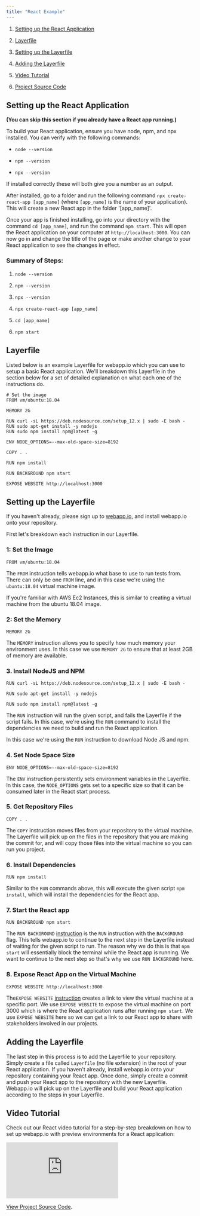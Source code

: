 ```yaml
---
title: "React Example"
---
```


1. [Setting up the React Application](./react#setting-up-the-react-application)

2. [Layerfile](./react#layerfile)

3. [Setting up the Layerfile](./react#setting-up-the-layerfile)

4. [Adding the Layerfile](./react#adding-the-layerfile)

5. [Video Tutorial](./react#video-tutorial)

6. [Project Source Code](https://github.com/joshuadsouza/webappio-docs-examples/tree/master/webappio-react)

## Setting up the React Application

**(You can skip this section if you already have a React app running.)**

To build your React application, ensure you have node, npm, and npx installed.
You can verify with the following commands:

- `node --version`

- `npm --version`

- `npx --version`

If installed correctly these will both give you a number as an output.

After installed, go to a folder and run the following command
`npx create-react-app [app_name]` (where `[app_name]` is the name of your
application). This will create a new React app in the folder '[app_name]'.

Once your app is finished installing, go into your directory with the command
`cd [app_name]`, and run the command `npm start`. This will open the React
application on your computer at `http://localhost:3000`. You can now go in and
change the title of the page or make another change to your React application to
see the changes in effect.

### Summary of Steps:

1.  `node --version`

2.  `npm --version`

3.  `npx --version`

4.  `npx create-react-app [app_name]`

5.  `cd [app_name]`

6.  `npm start`

## Layerfile

Listed below is an example Layerfile for webapp.io which you can use to setup a
basic React application. We'll breakdown this Layerfile in the section below for
a set of detailed explanation on what each one of the instructions do.

```docker Layerfile
# Set the image
FROM vm/ubuntu:18.04

MEMORY 2G

RUN curl -sL https://deb.nodesource.com/setup_12.x | sudo -E bash -
RUN sudo apt-get install -y nodejs
RUN sudo npm install npm@latest -g

ENV NODE_OPTIONS=--max-old-space-size=8192

COPY . .

RUN npm install

RUN BACKGROUND npm start

EXPOSE WEBSITE http://localhost:3000
```

## Setting up the Layerfile

If you haven't already, please sign up to [webapp.io](/sign-up), and install
webapp.io onto your repository.

First let's breakdown each instruction in our Layerfile.

### 1: Set the Image

`FROM vm/ubuntu:18.04`

The `FROM` instruction tells webapp.io what base to use to run tests from. There
can only be one `FROM` line, and in this case we're using the `ubuntu:18.04`
virtual machine image.

If you're familiar with AWS Ec2 Instances, this is similar to creating a virtual
machine from the ubuntu 18.04 image.

### 2: Set the Memory

`MEMORY 2G`

The `MEMORY` instruction allows you to specify how much memory your environment
uses. In this case we use `MEMORY 2G` to ensure that at least 2GB of memory are
available.

### 3. Install NodeJS and NPM

`RUN curl -sL https://deb.nodesource.com/setup_12.x | sudo -E bash -`

`RUN sudo apt-get install -y nodejs`

`RUN sudo npm install npm@latest -g`

The `RUN` instruction will run the given script, and fails the Layerfile if the
script fails. In this case, we're using the `RUN` command to install the
dependencies we need to build and run the React application.

In this case we're using the `RUN` instruction to download Node JS and npm.

### 4. Set Node Space Size

`ENV NODE_OPTIONS=--max-old-space-size=8192`

The `ENV` instruction persistently sets environment variables in the Layerfile.
In this case, the `NODE_OPTIONS` gets set to a specific size so that it can be
consumed later in the React start process.

### 5. Get Repository Files

`COPY . .`

The `COPY` instruction moves files from your repository to the virtual machine.
The Layerfile will pick up on the files in the repository that you are making
the commit for, and will copy those files into the virtual machine so you can
run you project.

### 6. Install Dependencies

`RUN npm install`

Similar to the `RUN` commands above, this will execute the given script
`npm install`, which will install the dependencies for the React app.

### 7. Start the React app

`RUN BACKGROUND npm start`

The `RUN BACKGROUND` [instruction](../layerfile-reference/run) is the `RUN`
instruction with the `BACKGROUND` flag. This tells webapp.io to continue to the
next step in the Layerfile instead of waiting for the given script to run. The
reason why we do this is that `npm start` will essentially block the terminal
while the React app is running. We want to continue to the next step so that's
why we use `RUN BACKGROUND` here.

### 8. Expose React App on the Virtual Machine

`EXPOSE WEBSITE http://localhost:3000`

The`EXPOSE WEBSITE` [instruction](../layerfile-reference/expose-website) creates
a link to view the virtual machine at a specific port. We use `EXPOSE WEBSITE`
to expose the virtual machine on port 3000 which is where the React application
runs after running `npm start`. We use `EXPOSE WEBSITE` here so we can get a
link to our React app to share with stakeholders involved in our projects.

## Adding the Layerfile

The last step in this process is to add the Layerfile to your repository. Simply
create a file called `Layerfile` (no file extension) in the root of your React
application. If you haven't already, install webapp.io onto your repository
containing your React app. Once done, simply create a commit and push your React
app to the repository with the new Layerfile. Webapp.io will pick up on the
Layerfile and build your React application according to the steps in your
Layerfile.

## Video Tutorial

Check out our React video tutorial for a step-by-step breakdown on how to set up
webapp.io with preview environments for a React application:

<iframe
  src="https://www.youtube.com/embed/4DnWABYyv0s"
  title="webapp.io React example"
  frameborder="0"
  class="w-full h-96"
  allow="accelerometer; autoplay; clipboard-write; encrypted-media; gyroscope; picture-in-picture; fullscreen;"
></iframe>

[View Project Source Code](https://github.com/joshuadsouza/webappio-docs-examples/tree/master/webappio-react).
